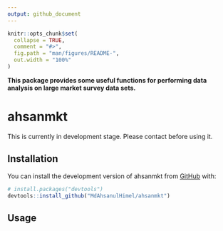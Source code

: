 ```yaml
---
output: github_document
---
```


<!-- README.md is generated from README.Rmd. Please edit that file -->

```r
knitr::opts_chunk$set(
  collapse = TRUE,
  comment = "#>",
  fig.path = "man/figures/README-",
  out.width = "100%"
)
```

**This package provides some useful functions for performing data analysis on large market survey data sets.**

# ahsanmkt

<!-- badges: start -->
<!-- badges: end -->

This is currently in development stage. Please contact before using it.

## Installation

You can install the development version of ahsanmkt from [GitHub](https://github.com/) with:
      
``` r
# install.packages("devtools")
devtools::install_github("MdAhsanulHimel/ahsanmkt")
```

## Usage


